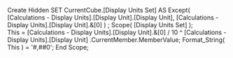 Create Hidden SET CurrentCube.[Display Units Set] AS
   Except( [Calculations - Display Units].[Display Unit].[Display Unit],
           [Calculations - Display Units].[Display Unit].&[0] )
; 
Scope( [Display Units Set] );  
    This = [Calculations - Display Units].[Display Unit].&[0]
            /
           10 ^ [Calculations - Display Units].[Display Unit]
                .CurrentMember.MemberValue;
    Format_String( This ) = '#,##0';
End Scope;
